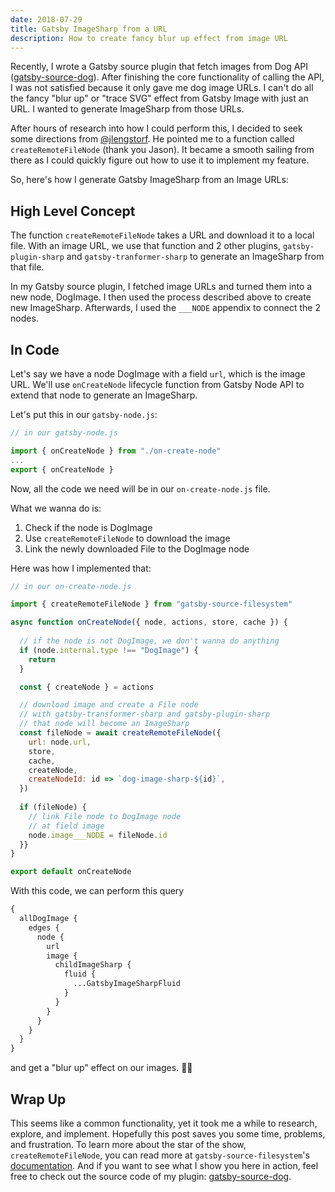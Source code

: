 ```yaml
---
date: 2018-07-29
title: Gatsby ImageSharp from a URL
description: How to create fancy blur up effect from image URL
---
```


Recently, I wrote a Gatsby source plugin that fetch images from Dog API ([gatsby-source-dog](https://github.com/alexluong/gatsby-source-dog "Gatsby Source Dog plugin")). After finishing the core functionality of calling the API, I was not satisfied because it only gave me dog image URLs. I can't do all the fancy "blur up" or "trace SVG" effect from Gatsby Image with just an URL. I wanted to generate ImageSharp from those URLs.

After hours of research into how I could perform this, I decided to seek some directions from [@jlengstorf](https://twitter.com/jlengstorf "Jason Lengstorf's twitter"). He pointed me to a function called `createRemoteFileNode` (thank you Jason). It became a smooth sailing from there as I could quickly figure out how to use it to implement my feature.

So, here's how I generate Gatsby ImageSharp from an Image URLs:

## High Level Concept

The function `createRemoteFileNode` takes a URL and download it to a local file. With an image URL, we use that function and 2 other plugins, `gatsby-plugin-sharp` and `gatsby-tranformer-sharp` to generate an ImageSharp from that file.

In my Gatsby source plugin, I fetched image URLs and turned them into a new node, DogImage. I then used the process described above to create new ImageSharp. Afterwards, I used the `___NODE` appendix to connect the 2 nodes.

## In Code

Let's say we have a node DogImage with a field `url`, which is the image URL. We'll use `onCreateNode` lifecycle function from Gatsby Node API to extend that node to generate an ImageSharp.

Let's put this in our `gatsby-node.js`:

```js
// in our gatsby-node.js

import { onCreateNode } from "./on-create-node"
...
export { onCreateNode }
```

Now, all the code we need will be in our `on-create-node.js` file.

What we wanna do is:

1. Check if the node is DogImage
2. Use `createRemoteFileNode` to download the image
3. Link the newly downloaded File to the DogImage node

Here was how I implemented that:

```js
// in our on-create-node.js

import { createRemoteFileNode } from "gatsby-source-filesystem"

async function onCreateNode({ node, actions, store, cache }) {
  
  // if the node is not DogImage, we don't wanna do anything
  if (node.internal.type !== "DogImage") {
    return
  }

  const { createNode } = actions

  // download image and create a File node
  // with gatsby-transformer-sharp and gatsby-plugin-sharp
  // that node will become an ImageSharp
  const fileNode = await createRemoteFileNode({
    url: node.url,
    store,
    cache,
    createNode,
    createNodeId: id => `dog-image-sharp-${id}`,
  })
  
  if (fileNode) {
    // link File node to DogImage node
    // at field image
    node.image___NODE = fileNode.id
  }}
}

export default onCreateNode
```

With this code, we can perform this query

```graphql
{
  allDogImage {
    edges {
      node {
        url
        image {
          childImageSharp {
            fluid {
              ...GatsbyImageSharpFluid
            }
          }
        }
      }
    }
  }
}
```

and get a "blur up" effect on our images. 🎉🎉

## Wrap Up

This seems like a common functionality, yet it took me a while to research, explore, and implement. Hopefully this post saves you some time, problems, and frustration. To learn more about the star of the show, `createRemoteFileNode`, you can read more at `gatsby-source-filesystem`'s [documentation](https://github.com/gatsbyjs/gatsby/blob/master/packages/gatsby-source-filesystem/README.md#createremotefilenode "Gatsby Source Filesystem's documentation"). And if you want to see what I show you here in action, feel free to check out the source code of my plugin: [gatsby-source-dog](https://github.com/alexluong/gatsby-source-dog "Gatsby Source Dog plugin").